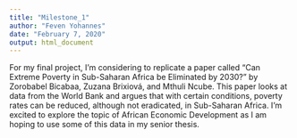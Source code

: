 ```yaml
---
title: "Milestone_1"
author: "Feven Yohannes"
date: "February 7, 2020"
output: html_document
---
```


For my final project, I'm considering to replicate a paper called "Can Extreme Poverty in Sub-Saharan Africa be Eliminated by 2030?" by Zorobabel Bicabaa, Zuzana Brixiová, and Mthuli Ncube. This paper looks at data from the World Bank and argues that with certain conditions, poverty rates can be reduced, although not eradicated, in Sub-Saharan Africa. I'm excited to explore the topic of African Economic Development as I am hoping to use some of this data in my senior thesis. 
